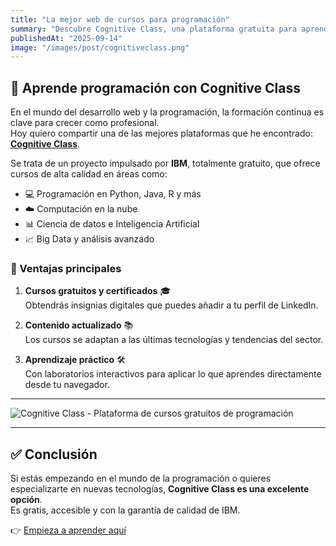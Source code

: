 ```yaml
---
title: "La mejor web de cursos para programación"
summary: "Descubre Cognitive Class, una plataforma gratuita para aprender programación y tecnologías de vanguardia."
publishedAt: "2025-09-14"
image: "/images/post/cognitiveclass.png"
---
```


## 🚀 Aprende programación con Cognitive Class

En el mundo del desarrollo web y la programación, la formación continua es clave para crecer como profesional.  
Hoy quiero compartir una de las mejores plataformas que he encontrado: [**Cognitive Class**](https://cognitiveclass.ai/my_learning).  

Se trata de un proyecto impulsado por **IBM**, totalmente gratuito, que ofrece cursos de alta calidad en áreas como:

- 💻 Programación en Python, Java, R y más  
- ☁️ Computación en la nube  
- 📊 Ciencia de datos e Inteligencia Artificial  
- 📈 Big Data y análisis avanzado  

### 🌟 Ventajas principales

1. **Cursos gratuitos y certificados** 🎓  
   Obtendrás insignias digitales que puedes añadir a tu perfil de LinkedIn.  

2. **Contenido actualizado** 📚  
   Los cursos se adaptan a las últimas tecnologías y tendencias del sector.  

3. **Aprendizaje práctico** 🛠️  
   Con laboratorios interactivos para aplicar lo que aprendes directamente desde tu navegador.  

---

<Image
  src="/images/post/cognitiveclass.png"
  alt="Cognitive Class - Plataforma de cursos gratuitos de programación"
  width={800}
  height={400}
  className="rounded-2xl shadow-lg"
/>

---

## ✅ Conclusión

Si estás empezando en el mundo de la programación o quieres especializarte en nuevas tecnologías, **Cognitive Class es una excelente opción**.  
Es gratis, accesible y con la garantía de calidad de IBM.  

👉 [Empieza a aprender aquí](https://cognitiveclass.ai/my_learning)
